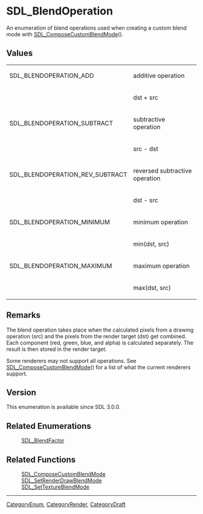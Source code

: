 = SDL_BlendOperation =

An enumeration of blend operations used when creating a custom blend mode with [[SDL_ComposeCustomBlendMode]]().

== Values ==
{|
|SDL_BLENDOPERATION_ADD
|additive operation
|-
| 
|dst + src
|-
|SDL_BLENDOPERATION_SUBTRACT
|subtractive operation
|-
| 
|src - dst
|-
|SDL_BLENDOPERATION_REV_SUBTRACT
|reversed subtractive operation
|-
| 
|dst - src
|-
|SDL_BLENDOPERATION_MINIMUM
|minimum operation
|-
| 
|min(dst, src)
|-
|SDL_BLENDOPERATION_MAXIMUM
|maximum operation
|-
| 
|max(dst, src)
|}

== Remarks ==

The blend operation takes place when the calculated pixels from a drawing operation (src) and the pixels from the render target (dst) get combined. Each component (red, green, blue, and alpha) is calculated separately. The result is then stored in the render target.

Some renderers may not support all operations. See [[SDL_ComposeCustomBlendMode]]() for a list of what the current renderers support.

== Version ==

This enumeration is available since SDL 3.0.0.

== Related Enumerations ==
:[[SDL_BlendFactor]]

== Related Functions ==
:[[SDL_ComposeCustomBlendMode]]
:[[SDL_SetRenderDrawBlendMode]]
:[[SDL_SetTextureBlendMode]]

----
[[CategoryEnum]], [[CategoryRender]], [[CategoryDraft]]

<!-- #Actually from the SDL_blendmode.h header which does not have it's own category in this wiki. -->
